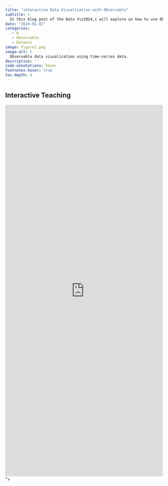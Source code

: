 ```yaml
---
title: "interactive Data Visualization with Observable"
subtitle: >
  In this blog post of the Data Viz2024,i will explore on how to use Observable to graph interactive visulations. 
date: "2024-01-01"
categories:
   - R
   - Observable
   - DataViz  
image: figure1.png
image-alt: |
  Observable data visualization using time-series data.
description: ''  
code-annotations: hover
footnotes-hover: true
toc-depth: 4
---
```



## Interactive Teaching

```{=html}
<iframe width="100%" height="1187" frameborder="0"
  src="https://observablehq.com/embed/d839f88b823159ff?cells=viewof+input%2Cviewof+obsnumber%2Cviewof+simulatebutton%2Cscatterplot%2Cparamevolplot"></iframe>"></iframe>
```
## 
